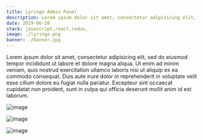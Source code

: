 ```yaml
---
title: Lyringo Admin Panel 
description: Lorem ipsum dolor sit amet, consectetur adipisicing elit, sed do eiusmod tempor incididunt ut labore et dolore magna aliqua.
date: 2019-06-28
stack: javascript,react,redux,
image: ./lyringo.png
banner: ./banner.jpg
---
```


Lorem ipsum dolor sit amet, consectetur adipisicing elit, sed do eiusmod tempor incididunt ut labore et dolore magna aliqua. Ut enim ad minim veniam, quis nostrud exercitation ullamco laboris nisi ut aliquip ex ea commodo consequat. Duis aute irure dolor in reprehenderit in voluptate velit esse cillum dolore eu fugiat nulla pariatur. Excepteur sint occaecat cupidatat non proident, sunt in culpa qui officia deserunt mollit anim id est laborum.

<Row>
<Col>

![image](./one.jpg)

</Col>
<Col>

![image](./two.png)

</Col>
</Row>

<Row>
<Col>

![image](./three.png)

</Col>
</Row>

<Row>



</Row>